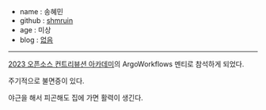 - name : 송혜민
- github : [shmruin](https://github.com/shmruin)
- age : 미상
- blog : [없음]()

---

[2023 오픈소스 컨트리뷰션 아카데미](https://www.oss.kr/ossca_23_projects/show/f0db6627-fba2-40e3-ac42-9e9acd00340f)의 ArgoWorkflows 멘티로 참석하게 되었다.

주기적으로 불면증이 있다.

야근을 해서 피곤해도 집에 가면 활력이 생긴다.
